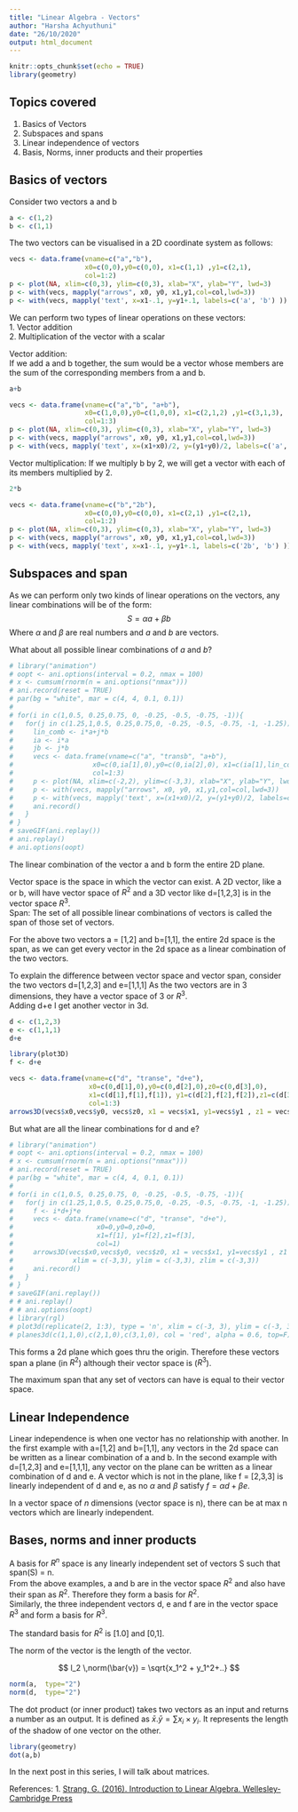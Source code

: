 ```yaml
---
title: "Linear Algebra - Vectors"
author: "Harsha Achyuthuni"
date: "26/10/2020"
output: html_document
---
```


```r
knitr::opts_chunk$set(echo = TRUE)
library(geometry)
```

## Topics covered
1. Basics of Vectors  
2. Subspaces and spans  
3. Linear independence of vectors    
4. Basis, Norms, inner products and their properties  


## Basics of vectors
Consider two vectors a and b
```r
a <- c(1,2)
b <- c(1,1)
```

The two vectors can be visualised in a 2D coordinate system as follows:
```r
vecs <- data.frame(vname=c("a","b"), 
                   x0=c(0,0),y0=c(0,0), x1=c(1,1) ,y1=c(2,1), 
                   col=1:2)
p <- plot(NA, xlim=c(0,3), ylim=c(0,3), xlab="X", ylab="Y", lwd=3)
p <- with(vecs, mapply("arrows", x0, y0, x1,y1,col=col,lwd=3))
p <- with(vecs, mapply('text', x=x1-.1, y=y1+.1, labels=c('a', 'b') ))
```

We can perform two types of linear operations on these vectors:  
1. Vector addition  
2. Multiplication of the vector with a scalar  

Vector addition:  
If we add a and b together, the sum would be a vector whose members are the sum of the corresponding members from a and b.  
```r
a+b
```

```r
vecs <- data.frame(vname=c("a","b", "a+b"), 
                   x0=c(1,0,0),y0=c(1,0,0), x1=c(2,1,2) ,y1=c(3,1,3), 
                   col=1:3)
p <- plot(NA, xlim=c(0,3), ylim=c(0,3), xlab="X", ylab="Y", lwd=3)
p <- with(vecs, mapply("arrows", x0, y0, x1,y1,col=col,lwd=3))
p <- with(vecs, mapply('text', x=(x1+x0)/2, y=(y1+y0)/2, labels=c('a', 'b', 'a+b') ))
```

Vector multiplication:
If we multiply b by 2, we will get a vector with each of its members multiplied by 2.
```r
2*b
```

```r
vecs <- data.frame(vname=c("b","2b"), 
                   x0=c(0,0),y0=c(0,0), x1=c(2,1) ,y1=c(2,1), 
                   col=1:2)
p <- plot(NA, xlim=c(0,3), ylim=c(0,3), xlab="X", ylab="Y", lwd=3)
p <- with(vecs, mapply("arrows", x0, y0, x1,y1,col=col,lwd=3))
p <- with(vecs, mapply('text', x=x1-.1, y=y1+.1, labels=c('2b', 'b') ))
```
  
  
## Subspaces and span
As we can perform only two kinds of linear operations on the vectors, any linear combinations will be of the form:  
$$ S= \alpha a + \beta b $$
Where $\alpha$ and $\beta$ are real numbers and $a$ and $b$ are vectors.  

What about all possible linear combinations of $a$  and $b$?  

```r
# library("animation")
# oopt <- ani.options(interval = 0.2, nmax = 100)
# x <- cumsum(rnorm(n = ani.options("nmax")))
# ani.record(reset = TRUE)
# par(bg = "white", mar = c(4, 4, 0.1, 0.1))
# 
# for(i in c(1,0.5, 0.25,0.75, 0, -0.25, -0.5, -0.75, -1)){
#   for(j in c(1.25,1,0.5, 0.25,0.75,0, -0.25, -0.5, -0.75, -1, -1.25)){
#     lin_comb <- i*a+j*b
#     ia <- i*a
#     jb <- j*b
#     vecs <- data.frame(vname=c("a", "transb", "a+b"), 
#                    x0=c(0,ia[1],0),y0=c(0,ia[2],0), x1=c(ia[1],lin_comb[1],lin_comb[1]) ,y1=c(ia[2],lin_comb[2],lin_comb[2]), 
#                    col=1:3)
#     p <- plot(NA, xlim=c(-2,2), ylim=c(-3,3), xlab="X", ylab="Y", lwd=3)
#     p <- with(vecs, mapply("arrows", x0, y0, x1,y1,col=col,lwd=3))
#     p <- with(vecs, mapply('text', x=(x1+x0)/2, y=(y1+y0)/2, labels=c(paste0(i,'a'),paste0(j,'b'),paste0(i,'a+',j,'b') )))
#     ani.record()
#   }
# }
# saveGIF(ani.replay())
# ani.replay()
# ani.options(oopt)

```

The linear combination of the vector a and b form the entire 2D plane.  

Vector space is the space in which the vector can exist. A 2D vector, like a or b, will have vector space of $R^2$ and a 3D vector like d=[1,2,3] is in the vector space $R^3$.   
Span: The set of all possible linear combinations of vectors is called the span of those set of vectors.  

For the above two vectors a = [1,2] and b=[1,1], the entire 2d space is the span, as we can get every vector in the 2d space as a linear combination of the two vectors.  

To explain the difference between vector space and vector span, consider the two vectors
d=[1,2,3] and e=[1,1,1]
As the two vectors are in 3 dimensions, they have a vector space of 3 or $R^3$.  
Adding d+e I get another vector in 3d.  


```r
d <- c(1,2,3)
e <- c(1,1,1)
d+e
```
```r
library(plot3D)
f <- d+e

vecs <- data.frame(vname=c("d", "transe", "d+e"), 
                    x0=c(0,d[1],0),y0=c(0,d[2],0),z0=c(0,d[3],0), 
                    x1=c(d[1],f[1],f[1]), y1=c(d[2],f[2],f[2]),z1=c(d[3],f[3],f[3]), 
                    col=1:3)
arrows3D(vecs$x0,vecs$y0, vecs$z0, x1 = vecs$x1, y1=vecs$y1 , z1 = vecs$z1)
```

But what are all the linear combinations for d and e?  

```r
# library("animation")
# oopt <- ani.options(interval = 0.2, nmax = 100)
# x <- cumsum(rnorm(n = ani.options("nmax")))
# ani.record(reset = TRUE)
# par(bg = "white", mar = c(4, 4, 0.1, 0.1))
# 
# for(i in c(1,0.5, 0.25,0.75, 0, -0.25, -0.5, -0.75, -1)){
#   for(j in c(1.25,1,0.5, 0.25,0.75,0, -0.25, -0.5, -0.75, -1, -1.25)){
#     f <- i*d+j*e
#     vecs <- data.frame(vname=c("d", "transe", "d+e"), 
#                     x0=0,y0=0,z0=0, 
#                     x1=f[1], y1=f[2],z1=f[3], 
#                     col=1)
#     arrows3D(vecs$x0,vecs$y0, vecs$z0, x1 = vecs$x1, y1=vecs$y1 , z1 = vecs$z1, 
#               xlim = c(-3,3), ylim = c(-3,3), zlim = c(-3,3))
#     ani.record()
#   }
# }
# saveGIF(ani.replay())
# # ani.replay()
# # ani.options(oopt)
# library(rgl)
# plot3d(replicate(2, 1:3), type = 'n', xlim = c(-3, 3), ylim = c(-3, 3), zlim = c(-3, 3), xlab = '', ylab = '', zlab = '')
# planes3d(c(1,1,0),c(2,1,0),c(3,1,0), col = 'red', alpha = 0.6, top=F)
```

This forms a 2d plane which goes thru the origin. Therefore these vectors span a plane (in $R^2$) although their vector space is ($R^3$).  

The maximum span that any set of vectors can have is equal to their vector space.  

## Linear Independence
Linear independence is when one vector has no relationship with another. In the first example with a=[1,2] and b=[1,1], any vectors in the 2d space can be written as a linear combination of a and b. In the second example with d=[1,2,3] and e=[1,1,1], any vector on the plane can be written as a linear combination of d and e. A vector which is not in the plane, like f = [2,3,3] is linearly independent of d and e, as no $\alpha$ and $\beta$ satisfy $f=\alpha d+\beta e$.  

In a vector space of *n* dimensions (vector space is n), there can be at max n vectors which are linearly independent.   

## Bases, norms and inner products
A basis for $R^n$ space is any linearly independent set of vectors S such that span(S) = n.  
From the above examples, a and b are in the vector space $R^2$ and also have their span as $R^2$. Therefore they form a basis for $R^2$.  
Similarly, the three independent vectors d, e and f are in the vector space $R^3$ and form a basis for $R^3$.   

The standard basis for $R^2$ is [1.0] and [0,1].    

The norm of the vector is the length of the vector.

$$ l_2 \,norm(\bar{v}) = \sqrt{x_1^2 + y_1^2+..} $$

```r
norm(a,  type="2")
norm(d,  type="2")
```

The dot product (or inner product) takes two vectors as an input and returns a number as an output. It is defined as $\bar{x}.\bar{y} = \sum{x_i\times y_i}$. It represents the length of the shadow of one vector on the other.  

```r
library(geometry)
dot(a,b)
```

In the next post in this series, I will talk about matrices.  

References:
1. [Strang, G. (2016). Introduction to Linear Algebra. Wellesley-Cambridge Press](http://math.mit.edu/~gs/linearalgebra/)

